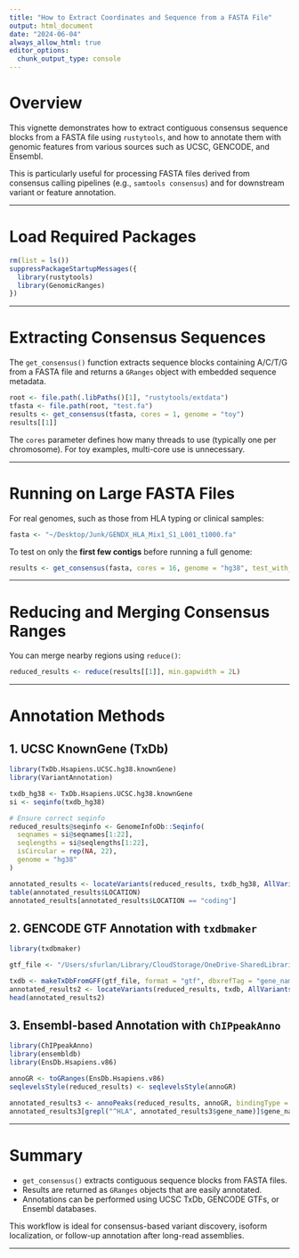 ```yaml
---
title: "How to Extract Coordinates and Sequence from a FASTA File"
output: html_document
date: "2024-06-04"
always_allow_html: true
editor_options: 
  chunk_output_type: console
---
```


# Overview

This vignette demonstrates how to extract contiguous consensus sequence blocks from a FASTA file using `rustytools`, and how to annotate them with genomic features from various sources such as UCSC, GENCODE, and Ensembl.

This is particularly useful for processing FASTA files derived from consensus calling pipelines (e.g., `samtools consensus`) and for downstream variant or feature annotation.

---

# Load Required Packages

```r
rm(list = ls())
suppressPackageStartupMessages({
  library(rustytools)
  library(GenomicRanges)
})
```

---

# Extracting Consensus Sequences

The `get_consensus()` function extracts sequence blocks containing A/C/T/G from a FASTA file and returns a `GRanges` object with embedded sequence metadata.

```r
root <- file.path(.libPaths()[1], "rustytools/extdata")
tfasta <- file.path(root, "test.fa")
results <- get_consensus(tfasta, cores = 1, genome = "toy")
results[[1]]
```

The `cores` parameter defines how many threads to use (typically one per chromosome). For toy examples, multi-core use is unnecessary.

---

# Running on Large FASTA Files

For real genomes, such as those from HLA typing or clinical samples:

```r
fasta <- "~/Desktop/Junk/GENDX_HLA_Mix1_S1_L001_t1000.fa"
```

To test on only the **first few contigs** before running a full genome:

```r
results <- get_consensus(fasta, cores = 16, genome = "hg38", test_with_n = 1)
```

---

# Reducing and Merging Consensus Ranges

You can merge nearby regions using `reduce()`:

```r
reduced_results <- reduce(results[[1]], min.gapwidth = 2L)
```

---

# Annotation Methods

## 1. UCSC KnownGene (TxDb)

```r
library(TxDb.Hsapiens.UCSC.hg38.knownGene)
library(VariantAnnotation)

txdb_hg38 <- TxDb.Hsapiens.UCSC.hg38.knownGene
si <- seqinfo(txdb_hg38)

# Ensure correct seqinfo
reduced_results@seqinfo <- GenomeInfoDb::Seqinfo(
  seqnames = si@seqnames[1:22],
  seqlengths = si@seqlengths[1:22],
  isCircular = rep(NA, 22),
  genome = "hg38"
)

annotated_results <- locateVariants(reduced_results, txdb_hg38, AllVariants())
table(annotated_results$LOCATION)
annotated_results[annotated_results$LOCATION == "coding"]
```

## 2. GENCODE GTF Annotation with `txdbmaker`

```r
library(txdbmaker)

gtf_file <- "/Users/sfurlan/Library/CloudStorage/OneDrive-SharedLibraries-FredHutchinsonCancerCenter/Furlan_Lab - General/resources/refs/gencode.v46.annotation.gtf.gz"

txdb <- makeTxDbFromGFF(gtf_file, format = "gtf", dbxrefTag = "gene_name")
annotated_results2 <- locateVariants(reduced_results, txdb, AllVariants())
head(annotated_results2)
```

## 3. Ensembl-based Annotation with `ChIPpeakAnno`

```r
library(ChIPpeakAnno)
library(ensembldb)
library(EnsDb.Hsapiens.v86)

annoGR <- toGRanges(EnsDb.Hsapiens.v86)
seqlevelsStyle(reduced_results) <- seqlevelsStyle(annoGR)

annotated_results3 <- annoPeaks(reduced_results, annoGR, bindingType = "fullRange")
annotated_results3[grepl("^HLA", annotated_results3$gene_name)]$gene_name
```

---

# Summary

* `get_consensus()` extracts contiguous sequence blocks from FASTA files.
* Results are returned as `GRanges` objects that are easily annotated.
* Annotations can be performed using UCSC TxDb, GENCODE GTFs, or Ensembl databases.

This workflow is ideal for consensus-based variant discovery, isoform localization, or follow-up annotation after long-read assemblies.

---
